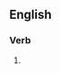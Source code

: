 {{also|reëducates|re-educates}}

==English==

===Verb===
{{head|en|verb form}}

# {{en-third-person singular of|reeducate}}